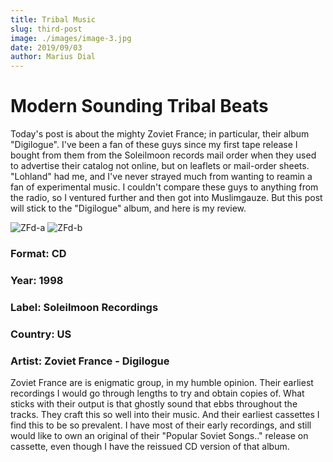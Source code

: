 ```yaml
---
title: Tribal Music
slug: third-post
image: ./images/image-3.jpg
date: 2019/09/03
author: Marius Dial
---
```



# Modern Sounding Tribal Beats

Today's post is about the mighty Zoviet France; in particular, their 
album "Digilogue".  I've been a fan of these guys since my first
tape release I bought from them from the Soleilmoon records mail order
when they used to advertise their catalog not online, but on leaflets or 
mail-order sheets.  "Lohland" had me, and I've never strayed much from 
wanting to reamin a fan of experimental music.  I couldn't compare these
guys to anything from the radio, so I ventured further and then got into
Muslimgauze.  But this post will stick to the "Digilogue" album, and here is
my review.  

<Counter />



![ZFd-a](https://live.staticflickr.com/65535/51570357153_486d1ea1dc_n.jpg) ![ZFd-b](https://live.staticflickr.com/65535/51571041450_3427c3f2d5_n.jpg)

### Format:  CD
### Year:  1998
### Label:  Soleilmoon Recordings
### Country:  US
### Artist:  Zoviet France - Digilogue


Zoviet France are is enigmatic group, in my humble opinion.  Their earliest
recordings I would go through lengths to try and obtain copies of.  What
sticks with their output is that ghostly sound that ebbs throughout the tracks.  They craft this
so well into their music.  And their earliest cassettes I find this to be
so prevalent.  I have most of their early recordings, and still would like
to own an original of their "Popular Soviet Songs.." release on cassette, even though
I have the reissued CD version of that album.  